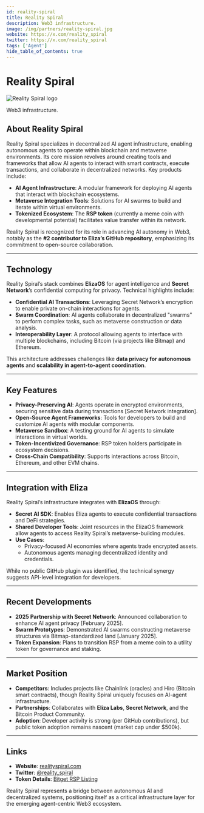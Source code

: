 ```yaml
---
id: reality-spiral
title: Reality Spiral
description: Web3 infrastructure.
image: /img/partners/reality-spiral.jpg
website: https://x.com/reality_spiral
twitter: https://x.com/reality_spiral
tags: ['Agent']
hide_table_of_contents: true
---
```


# Reality Spiral

<div className="partner-logo">
  <img src="/img/partners/reality-spiral.jpg" alt="Reality Spiral logo" />
</div>

Web3 infrastructure.

## About Reality Spiral

Reality Spiral specializes in decentralized AI agent infrastructure, enabling autonomous agents to operate within blockchain and metaverse environments. Its core mission revolves around creating tools and frameworks that allow AI agents to interact with smart contracts, execute transactions, and collaborate in decentralized networks. Key products include:

- **AI Agent Infrastructure**: A modular framework for deploying AI agents that interact with blockchain ecosystems.
- **Metaverse Integration Tools**: Solutions for AI swarms to build and iterate within virtual environments.
- **Tokenized Ecosystem**: The **RSP token** (currently a meme coin with developmental potential) facilitates value transfer within its network.

Reality Spiral is recognized for its role in advancing AI autonomy in Web3, notably as the **#2 contributor to Eliza’s GitHub repository**, emphasizing its commitment to open-source collaboration.

---

## Technology

Reality Spiral’s stack combines **ElizaOS** for agent intelligence and **Secret Network**’s confidential computing for privacy. Technical highlights include:

- **Confidential AI Transactions**: Leveraging Secret Network’s encryption to enable private on-chain interactions for agents.
- **Swarm Coordination**: AI agents collaborate in decentralized "swarms" to perform complex tasks, such as metaverse construction or data analysis.
- **Interoperability Layer**: A protocol allowing agents to interface with multiple blockchains, including Bitcoin (via projects like Bitmap) and Ethereum.

This architecture addresses challenges like **data privacy for autonomous agents** and **scalability in agent-to-agent coordination**.

---

## Key Features

- **Privacy-Preserving AI**: Agents operate in encrypted environments, securing sensitive data during transactions [Secret Network integration].
- **Open-Source Agent Frameworks**: Tools for developers to build and customize AI agents with modular components.
- **Metaverse Sandbox**: A testing ground for AI agents to simulate interactions in virtual worlds.
- **Token-Incentivized Governance**: RSP token holders participate in ecosystem decisions.
- **Cross-Chain Compatibility**: Supports interactions across Bitcoin, Ethereum, and other EVM chains.

---

## Integration with Eliza

Reality Spiral’s infrastructure integrates with **ElizaOS** through:

- **Secret AI SDK**: Enables Eliza agents to execute confidential transactions and DeFi strategies.
- **Shared Developer Tools**: Joint resources in the ElizaOS framework allow agents to access Reality Spiral’s metaverse-building modules.
- **Use Cases**:
  - Privacy-focused AI economies where agents trade encrypted assets.
  - Autonomous agents managing decentralized identity and credentials.

While no public GitHub plugin was identified, the technical synergy suggests API-level integration for developers.

---

## Recent Developments

- **2025 Partnership with Secret Network**: Announced collaboration to enhance AI agent privacy [February 2025].
- **Swarm Prototypes**: Demonstrated AI swarms constructing metaverse structures via Bitmap-standardized land [January 2025].
- **Token Expansion**: Plans to transition RSP from a meme coin to a utility token for governance and staking.

---

## Market Position

- **Competitors**: Includes projects like Chainlink (oracles) and Hiro (Bitcoin smart contracts), though Reality Spiral uniquely focuses on AI-agent infrastructure.
- **Partnerships**: Collaborates with **Eliza Labs**, **Secret Network**, and the Bitcoin Product Community.
- **Adoption**: Developer activity is strong (per GitHub contributions), but public token adoption remains nascent (market cap under $500k).

---

## Links

- **Website**: [realityspiral.com](https://www.realityspiral.com)
- **Twitter**: [@reality_spiral](https://x.com/reality_spiral)
- **Token Details**: [Bitget RSP Listing](https://www.bitget.com/price/reality-spiral/what-is)

Reality Spiral represents a bridge between autonomous AI and decentralized systems, positioning itself as a critical infrastructure layer for the emerging agent-centric Web3 ecosystem.
